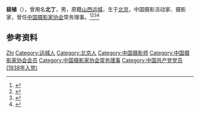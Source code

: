 {{Otheruses|other=名为裴植的其他人物|裴植}}

'''裴植'''（{{bd|1918年|}}），曾用名'''北丁'''，男，原籍[[山西|山西]][[运城县|运城]]，生于[[北京|北京]]，中国摄影活动家、摄影家，曾任[[中国摄影家协会|中国摄影家协会]]常务理事。<ref>{{Cite book|title=中华当代文化名人大辞典|author=张品兴, 殷登祥, 陈有进等主编|publisher=中国广播电视出版社|year=1992|isbn=9787504315137|location=北京|pages=}}</ref><ref>{{Cite book|title=中国近现代人物别名词典|author=徐为民编|publisher=沈阳出版社|year=1993|isbn=|location=沈阳|pages=}}</ref><ref>{{Cite book|title=中国当代艺术界名人录|author=中国名人研究院编; 异天, 戈德主编|publisher=社会科学文献出版社|year=1993|isbn=|location=北京|pages=}}</ref><ref>{{Cite book|title=20世纪中华人物名字号辞典|author=周家珍编著|publisher=法律出版社|year=2000|isbn=9787503628320|location=北京|pages=}}</ref>

== 参考资料 ==
{{reflist}}

{{中国人物小作品}}
{{Navboxes 
| title  = 裴植在[[中国摄影家协会|中国摄影家协会]]的职务
| list1  =
{{中国摄影家协会第三届理事会}}
}}

{{Authority control}}
{{DEFAULTSORT:Pei裴}}
[[Category:裴姓|Zhi]]
[[Category:运城人|Category:运城人]]
[[Category:北京人|Category:北京人]]
[[Category:中国摄影师|Category:中国摄影师]]
[[Category:中国摄影家协会会员|Category:中国摄影家协会会员]]
[[Category:中国摄影家协会常务理事|Category:中国摄影家协会常务理事]]
[[Category:中国共产党党员_(1938年入党)|Category:中国共产党党员 (1938年入党)]]